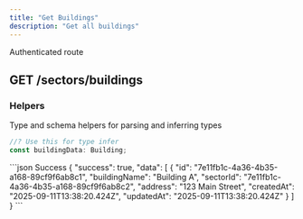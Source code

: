 ```yaml
---
title: "Get Buildings"
description: "Get all buildings"
---
```


<Info>Authenticated route</Info>
## GET /sectors/buildings

<ResponseField name="pagination" type="Pagination Query Object">
  <Expandable title="Pagination">
    <ResponseField name="page" type="integer" example="1" />
    <ResponseField name="limit" type="integer" example="10" />
    <ResponseField name="sortBy" type="string" example="createdAt" />
    <ResponseField name="sortOrder" type="string" example="desc" />
  </Expandable>
</ResponseField>

### Helpers

Type and schema helpers for parsing and inferring types

```ts Building
//? Use this for type infer
const buildingData: Building;
```

<ResponseExample>
```json Success
{
    "success": true,
    "data": [
        {
            "id": "7e11fb1c-4a36-4b35-a168-89cf9f6ab8c1",
            "buildingName": "Building A",
            "sectorId": "7e11fb1c-4a36-4b35-a168-89cf9f6ab8c2",
            "address": "123 Main Street",
            "createdAt": "2025-09-11T13:38:20.424Z",
            "updatedAt": "2025-09-11T13:38:20.424Z"
        }
    ]
}
```
</ResponseExample>
